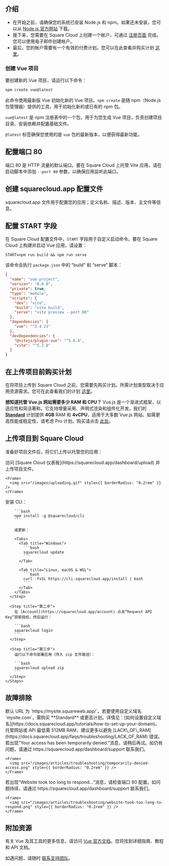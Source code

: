 ## 介绍

- 在开始之前，请确保您的系统已安装 Node.js 和 npm。如果还未安装，您可以从 [Node.js 官方网站](https://nodejs.org/) 下载。
- 接下来，您需要在 Square Cloud 上创建一个帐户，可通过 [注册页面](https://squarecloud.app/signup) 完成。您可以使用电子邮件创建帐户。
- 最后，您的帐户需要有一个有效的付费计划。您可以在此查看并购买计划 [这里](https://squarecloud.app/plans)。

### 创建 Vue 项目

要创建新的 Vue 项目，请运行以下命令：

```bash
npm create vue@latest
```

此命令使用最新版 Vue 初始化新的 Vue 项目。`npm create` 是随 npm（Node.js 包管理器）提供的工具，用于初始化新的或已有的 npm 包。

`vue@latest` 是 npm 注册表中的一个包，用于为您生成 Vue 项目，负责创建项目目录、安装依赖并配置基础文件。

`@latest` 标签确保您使用的是 `vue` 包的最新版本，以便获得最新功能。

## 配置端口 80

端口 80 是 HTTP 流量的默认端口。要在 Square Cloud 上托管 Vite 应用，请在启动脚本中添加 `--port 80` 参数，以确保应用监听此端口。

## 创建 squarecloud.app 配置文件

<Card title="Learn about: how to make the configuration file for Square Cloud." icon="link" href="https://docs.squarecloud.app/getting-started/config-file">
  squarecloud.app 文件用于配置您的应用；定义名称、描述、版本、主文件等信息。
</Card>

## 配置 START 字段

在 Square Cloud 配置文件中，`START` 字段用于自定义启动命令。要在 Square Cloud 上构建并启动 Vue 应用，请设置：

```app squarecloud.app
START=npm run build && npm run serve
```

该命令会执行 `package.json` 中的 “build” 和 “serve” 脚本：

```json package.json
{
  "name": "vue-project",
  "version": "0.0.0",
  "private": true,
  "type": "module",
  "scripts": {
    "dev": "vite",
    "build": "vite build",
    "serve": "vite preview --port 80"
  },
  "dependencies": {
    "vue": "^3.4.21"
  },
  "devDependencies": {
    "@vitejs/plugin-vue": "^5.0.4",
    "vite": "^5.2.8"
  }
}
```

## 在上传项目前购买计划

在将项目上传到 Square Cloud 之前，您需要先购买计划。所需计划类型取决于应用资源需求。您可在此查看我们的计划 [这里](https://squarecloud.app/plans)。

<Note>**想知道托管 Vue.js 网站需要多少 RAM 和 CPU？** Vue.js 是一个渐进式框架，以适应性和简洁著称。它支持增量采用、声明式渲染和组件化开发。我们的 **[Standard](https://squarecloud.app/pay/standard)** 计划提供 **4GB** RAM 和 **4vCPU**，适用于大多数 Vue.js 网站。如需更高性能或稳定性，请考虑 Pro 计划。购买请点击 [此处](https://squarecloud.app/pay/pro)。</Note>

## 上传项目到 Square Cloud

准备好项目文件后，将它们上传以托管您的应用：

<Tabs>
  <Tab title="仪表板上传">
    访问 [Square Cloud 仪表板](https://squarecloud.app/dashboard/upload) 并上传项目文件。

    <Frame>
      <img src="/images/uploading.gif" style={{ borderRadius: "0.2rem" }} />
    </Frame>
  </Tab>

  <Tab title="CLI 上传">
    <Steps>
      <Step title="第一步">
        安装 CLI：

        ```bash
        npm install -g @squarecloud/cli
        ```

        或更新：

        <Tabs>
          <Tab title="Windows">
            ```bash
            squarecloud update
            ```
          </Tab>

          <Tab title="Linux, macOS & WSL">
            ```bash
            curl -fsSL https://cli.squarecloud.app/install | bash
            ```
          </Tab>
        </Tabs>
      </Step>

      <Step title="第二步">
        在 [Account](https://squarecloud.app/account) 点击“Request API Key”获取授权，然后运行：

        ```bash
        squarecloud login
        ```
      </Step>

      <Step title="第三步">
        运行以下命令部署应用（传入 zip 文件路径）：

        ```bash
        squarecloud upload zip
        ```
      </Step>
    </Steps>
  </Tab>
</Tabs>

## 故障排除

<AccordionGroup>
  <Accordion title="自定义域名" icon="globe" iconType="solid">
    默认 URL 为 `https://mysite.squareweb.app/`。若要使用自定义域名 `mysite.com`，需购买 **Standard** 或更高计划。详情见：[如何设置自定义域名](https://docs.squarecloud.app/tutorials/how-to-set-up-your-domain)。
  </Accordion>

  <Accordion title="最低 RAM 要求" icon="memory" iconType="solid">
    托管网站或 API 最低需 512MB RAM，建议更多以避免 [LACK\_OF\_RAM](https://docs.squarecloud.app/faqs/troubleshooting/LACK_OF_RAM) 错误。
  </Accordion>

  <Accordion title="临时访问被拒" icon="ban" iconType="solid">
    若出现“Your access has been temporarily denied.”消息，请稍后再试。如仍有问题，请通过 https://squarecloud.app/dashboard/support 联系我们。

    <Frame>
      <img src="/images/articles/troubleshooting/temporarily-denied-access.png" style={{ borderRadius: "0.2rem" }} />
    </Frame>
  </Accordion>

  <Accordion title="网站响应超时..." icon="clock" iconType="solid">
    若出现“Website took too long to respond...”消息，请检查端口 80 配置。如问题持续，请通过 https://squarecloud.app/dashboard/support 联系我们。

    <Frame>
      <img src="/images/articles/troubleshooting/website-took-too-long-to-respond.png" style={{ borderRadius: "0.2rem" }} />
    </Frame>
  </Accordion>
</AccordionGroup>

## 附加资源

有关 Vue 及其工具的更多信息，请访问 [Vue 官方文档](https://vuejs.org/)。您将找到详细指南、教程和 API 文档。

如遇问题，请随时 [联系支持团队](/company/support)。

